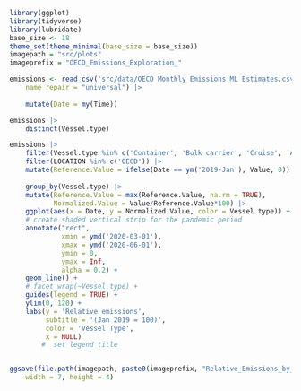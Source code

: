 ```r
library(ggplot)
library(tidyverse)
library(lubridate)
base_size <- 18
theme_set(theme_minimal(base_size = base_size))
imagepath = "src/plots"
imageprefix = "OECD_Emissions_Exploration_"
```


```r
emissions <- read_csv('src/data/OECD Monthly Emissions ML Estimates.csv',
    name_repair = "universal") |>
        
    mutate(Date = my(Time))
```

```r
emissions |>
    distinct(Vessel.type)
```
```r
emissions |>
    filter(Vessel.type %in% c('Container', 'Bulk carrier', 'Cruise', 'All vessels')) |>
    filter(LOCATION %in% c('OECD')) |>
    mutate(Reference.Value = ifelse(Date == ym('2019-Jan'), Value, 0)) |>
        
    group_by(Vessel.type) |>
    mutate(Reference.Value = max(Reference.Value, na.rm = TRUE),
           Normalized.Value = Value/Reference.Value*100) |>
    ggplot(aes(x = Date, y = Normalized.Value, color = Vessel.type)) +
    # create shaded vertical strip for the pandemic period
    annotate("rect",
             xmin = ymd('2020-03-01'),
             xmax = ymd('2020-06-01'),
             ymin = 0,
             ymax = Inf,
             alpha = 0.2) +
    geom_line() +
    # facet_wrap(~Vessel.type) +
    guides(legend = TRUE) +
    ylim(0, 120) +
    labs(y = 'Relative emissions',
         subtitle = '(Jan 2019 = 100)',
         color = 'Vessel Type',
         x = NULL)
        #  set legend title 


ggsave(file.path(imagepath, paste0(imageprefix, "Relative_Emissions_by_Type.png")),
    width = 7, height = 4)
```


```r

```